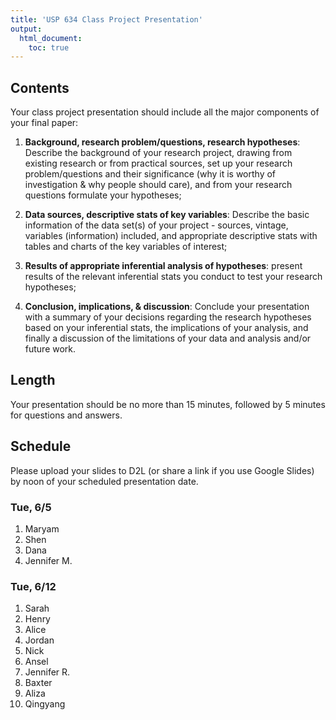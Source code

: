 ```yaml
---
title: 'USP 634 Class Project Presentation'
output: 
  html_document:
    toc: true
---
```


## Contents
Your class project presentation should include all the major components of your final paper:

1.	**Background, research problem/questions, research hypotheses**: Describe the background of your research project, drawing from existing research or from practical sources, set up your research problem/questions and their significance (why it is worthy of investigation & why people should care), and from your research questions formulate your hypotheses;

2.	**Data sources, descriptive stats of key variables**: Describe the basic information of the data set(s) of your project - sources, vintage, variables (information) included, and appropriate descriptive stats with tables and charts of the key variables of interest;

3.	**Results of appropriate inferential analysis of hypotheses**: present results of the relevant inferential stats you conduct to test your research hypotheses;

4.	**Conclusion, implications, & discussion**: Conclude your presentation with a summary of your decisions regarding the research hypotheses based on your inferential stats, the implications of your analysis, and finally a discussion of the limitations of your data and analysis and/or future work.

## Length
Your presentation should be no more than 15 minutes, followed by 5 minutes for questions and answers.

## Schedule
Please upload your slides to D2L (or share a link if you use Google Slides) by noon of your scheduled presentation date.

### Tue, 6/5
1. Maryam
1. Shen
1. Dana
1. Jennifer M.

### Tue, 6/12
1. Sarah
1. Henry
1. Alice
1. Jordan
1. Nick
1. Ansel
1. Jennifer R.
1. Baxter
1. Aliza
1. Qingyang	
